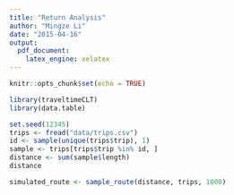 ```yaml
---
title: "Return Analysis"
author: "Mingze Li"
date: "2015-04-16"
output:
  pdf_document:
    latex_engine: xelatex
---
```

```r
knitr::opts_chunk$set(echo = TRUE)
```
```r
library(traveltimeCLT)
library(data.table)
```

```r
set.seed(12345)
trips <- fread("data/trips.csv")
id <- sample(unique(trips$trip), 1)
sample <- trips[trips$trip %in% id, ]
distance <- sum(sample$length)
distance
```

```r
simulated_route <- sample_route(distance, trips, 1000)
```